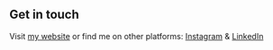 ## Get in touch

Visit [my website](https://portfolio31422.gatsbyjs.io/) or find me on other platforms: [Instagram](https://www.instagram.com/habibbfr/) & [LinkedIn](https://www.linkedin.com/in/habib-fatkhul-rohman/)
